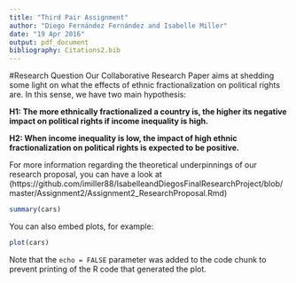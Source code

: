 ```yaml
---
title: "Third Pair Assignment"
author: "Diego Fernández Fernández and Isabelle Miller"
date: "19 Apr 2016"
output: pdf_document
bibliography: Citations2.bib
---
```


#Research Question
Our Collaborative Research Paper aims at shedding some light on what the effects of ethnic fractionalization on political rights are. In this sense, we have two main hypothesis: 

**H1: The more ethnically fractionalized a country is, the higher its negative impact on political rights if income inequality is high.**

**H2: When income inequality is low, the impact of high ethnic fractionalization on political rights is expected to be positive.**

For more information regarding the theoretical underpinnings of our research proposal, you can have a look at (https://github.com/imiller88/IsabelleandDiegosFinalResearchProject/blob/master/Assignment2/Assignment2_ResearchProposal.Rmd)

```r
summary(cars)
```

You can also embed plots, for example:

```r
plot(cars)
```

Note that the `echo = FALSE` parameter was added to the code chunk to prevent printing of the R code that generated the plot.
